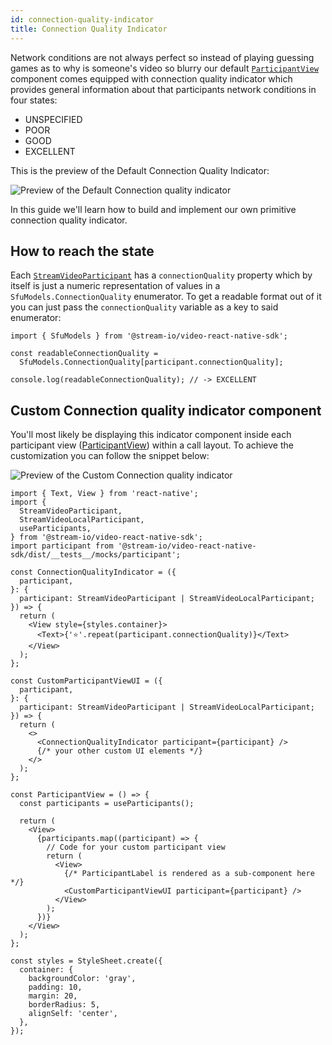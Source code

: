 ```yaml
---
id: connection-quality-indicator
title: Connection Quality Indicator
---
```


Network conditions are not always perfect so instead of playing guessing games as to why is someone's video so blurry our default [`ParticipantView`](../../ui-components/participants/participant-view/) component comes equipped with connection quality indicator which provides general information about that participants network conditions in four states:

- UNSPECIFIED
- POOR
- GOOD
- EXCELLENT

This is the preview of the Default Connection Quality Indicator:

![Preview of the Default Connection quality indicator](../assets/05-ui-cookbook/connection-quality-indicator-default.png)

In this guide we'll learn how to build and implement our own primitive connection quality indicator.

## How to reach the state

Each [`StreamVideoParticipant`](https://github.com/GetStream/stream-video-js/blob/main/packages/client/src/types.ts) has a `connectionQuality` property which by itself is just a numeric representation of values in a `SfuModels.ConnectionQuality` enumerator. To get a readable format out of it you can just pass the `connectionQuality` variable as a key to said enumerator:

```tsx
import { SfuModels } from '@stream-io/video-react-native-sdk';

const readableConnectionQuality =
  SfuModels.ConnectionQuality[participant.connectionQuality];

console.log(readableConnectionQuality); // -> EXCELLENT
```

## Custom Connection quality indicator component

You'll most likely be displaying this indicator component inside each participant view ([ParticipantView](../../ui-components/core/participant-view)) within a call layout. To achieve the customization you can follow the snippet below:

![Preview of the Custom Connection quality indicator](../assets/05-ui-cookbook/connection-quality-indicator-custom.png)

```tsx
import { Text, View } from 'react-native';
import {
  StreamVideoParticipant,
  StreamVideoLocalParticipant,
  useParticipants,
} from '@stream-io/video-react-native-sdk';
import participant from '@stream-io/video-react-native-sdk/dist/__tests__/mocks/participant';

const ConnectionQualityIndicator = ({
  participant,
}: {
  participant: StreamVideoParticipant | StreamVideoLocalParticipant;
}) => {
  return (
    <View style={styles.container}>
      <Text>{'⭐️'.repeat(participant.connectionQuality)}</Text>
    </View>
  );
};

const CustomParticipantViewUI = ({
  participant,
}: {
  participant: StreamVideoParticipant | StreamVideoLocalParticipant;
}) => {
  return (
    <>
      <ConnectionQualityIndicator participant={participant} />
      {/* your other custom UI elements */}
    </>
  );
};

const ParticipantView = () => {
  const participants = useParticipants();

  return (
    <View>
      {participants.map((participant) => {
        // Code for your custom participant view
        return (
          <View>
            {/* ParticipantLabel is rendered as a sub-component here */}
            <CustomParticipantViewUI participant={participant} />
          </View>
        );
      })}
    </View>
  );
};

const styles = StyleSheet.create({
  container: {
    backgroundColor: 'gray',
    padding: 10,
    margin: 20,
    borderRadius: 5,
    alignSelf: 'center',
  },
});
```
